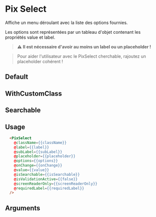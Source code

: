 
<Meta
  title='Form/Select'
  component='PixSelect'
  argTypes={stories.argTypes}
/>

# Pix Select

Affiche un menu déroulant avec la liste des options fournies.

Les options sont représentées par un tableau d'objet contenant les propriétés value et label.

> **⚠️** __Il est nécessaire d'avoir au moins un label ou un placeholder !__

> Pour aider l'utilisateur avec le PixSelect cherchable, rajoutez un placeholder cohérent !

## Default

<Canvas>
  <Story name='Default' story={stories.Default} height={200} />
</Canvas>

## WithCustomClass

<Canvas>
  <Story name='WithCustomClass' story={stories.WithCustomClass} height={200} />
</Canvas>

## Searchable

<Canvas>
  <Story name="SearchableSelect" story={stories.searchableSelect} height={110} />
</Canvas>

## Usage

```html
  <PixSelect
    @className={{className}}
    @label={{label}}
    @subLabel={{subLabel}}
    @placeholder={{placeholder}}
    @options={{options}}
    @onChange={{onChange}}
    @value={{value}}
    @isSearchable={{isSearchable}}
    @isValidationActive={{false}}
    @screenReaderOnly={{screenReaderOnly}}
    @requiredLabel={{requiredLabel}}
  />
```

## Arguments

<ArgsTable story="Default" />
